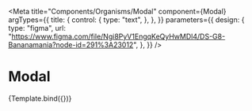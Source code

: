 
<Meta
  title="Components/Organisms/Modal"
  component={Modal}
  argTypes={{
    title: {
      control: {
        type: "text",
      },
    },
  }}
  parameters={{
    design: {
      type: "figma",
      url:
        "https://www.figma.com/file/Ngi8PyV1EngqKeQyHwMDl4/DS-G8-Bananamania?node-id=291%3A23012",
    },
  }}
/>

# Modal


<Canvas>
  <Story name="Modal regular" args={{ title: "Ravis de vous revoir" }}>
    {Template.bind({})}
  </Story>
</Canvas>
